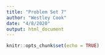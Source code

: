 ```yaml
---
title: "Problem Set 7"
author: "Westley Cook"
date: "4/8/2020"
output: html_document
---
```


```r
knitr::opts_chunk$set(echo = TRUE)
```


